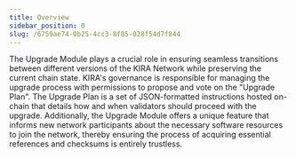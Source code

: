```yaml
---
title: Overview
sidebar_position: 0
slug: /6759ae74-0b25-4cc3-8f85-028f54d7f844
---
```





The Upgrade Module plays a crucial role in ensuring seamless transitions between different versions of the KIRA Network while preserving the current chain state. KIRA's governance is responsible for managing the upgrade process with permissions to propose and vote on the "Upgrade Plan". The Upgrade Plan is a set of JSON-formatted instructions hosted on-chain that details how and when validators should proceed with the upgrade. Additionally, the Upgrade Module offers a unique feature that informs new network participants about the necessary software resources to join the network, thereby ensuring the process of acquiring essential references and checksums is entirely trustless.


